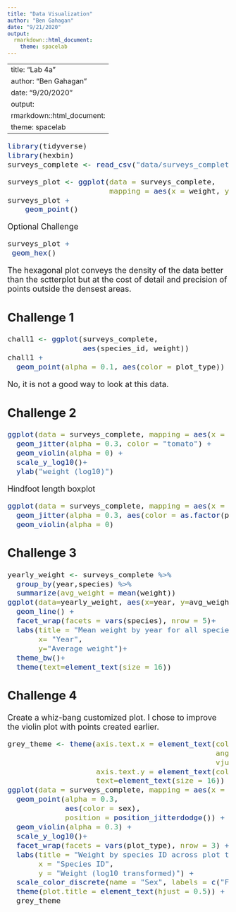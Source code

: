 ```yaml
---
title: "Data Visualization"
author: "Ben Gahagan"
date: "9/21/2020"
output: 
  rmarkdown::html_document:
    theme: spacelab
---
```

---
title: "Lab 4a"
author: "Ben Gahagan"
date: "9/20/2020"
output: 
  rmarkdown::html_document:
    theme: spacelab
---
<font size="4">

```r
library(tidyverse)
library(hexbin)
surveys_complete <- read_csv("data/surveys_complete.csv")
```

```r
surveys_plot <- ggplot(data = surveys_complete, 
                       mapping = aes(x = weight, y = hindfoot_length))
surveys_plot + 
    geom_point()
```

Optional Challenge
```r
surveys_plot +
 geom_hex()
```
The hexagonal plot conveys the density of the data better than the sctterplot but at the cost of detail and precision of points outside the densest areas.

## Challenge 1
```r
chall1 <- ggplot(surveys_complete,
                 aes(species_id, weight))
chall1 +
  geom_point(alpha = 0.1, aes(color = plot_type))
```

No, it is not a good way to look at this data.

## Challenge 2
```r
ggplot(data = surveys_complete, mapping = aes(x = species_id, y = weight)) +
  geom_jitter(alpha = 0.3, color = "tomato") +
  geom_violin(alpha = 0) +
  scale_y_log10()+
  ylab("weight (log10)")
```

Hindfoot length boxplot

```r
ggplot(data = surveys_complete, mapping = aes(x = species_id, y = hindfoot_length)) +
  geom_jitter(alpha = 0.3, aes(color = as.factor(plot_id))) +
  geom_violin(alpha = 0)
```

## Challenge 3
```r
yearly_weight <- surveys_complete %>%
  group_by(year,species) %>% 
  summarize(avg_weight = mean(weight))
ggplot(data=yearly_weight, aes(x=year, y=avg_weight)) +
  geom_line() +
  facet_wrap(facets = vars(species), nrow = 5)+
  labs(title = "Mean weight by year for all species",
       x= "Year",
       y="Average weight")+
  theme_bw()+
  theme(text=element_text(size = 16))
```

## Challenge 4

Create a whiz-bang customized plot. I chose to improve the violin plot with points created earlier. 
```r
grey_theme <- theme(axis.text.x = element_text(colour="grey20", size = 12, 
                                               angle = 90, hjust = 0.5, 
                                               vjust = 0.5),
                    axis.text.y = element_text(colour = "grey20", size = 12),
                    text=element_text(size = 16))
ggplot(data = surveys_complete, mapping = aes(x = species_id, y = weight)) +
  geom_point(alpha = 0.3,
             aes(color = sex), 
             position = position_jitterdodge()) +
  geom_violin(alpha = 0.3) +
  scale_y_log10()+
  facet_wrap(facets = vars(plot_type), nrow = 3) +
  labs(title = "Weight by species ID across plot types",
       x = "Species ID",
       y = "Weight (log10 transformed)") +
  scale_color_discrete(name = "Sex", labels = c("Female", "Male")) +
  theme(plot.title = element_text(hjust = 0.5)) +
  grey_theme
```



</font>